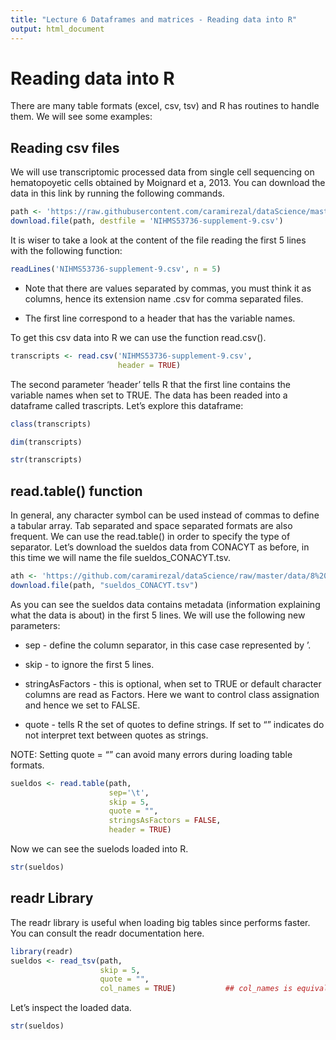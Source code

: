 ```yaml
---
title: "Lecture 6 Dataframes and matrices - Reading data into R"
output: html_document
---
```



# **Reading data into R**

There are many table formats (excel, csv, tsv) and R has routines to handle them. We will see some examples:

## Reading csv files

We will use transcriptomic processed data from single cell sequencing on hematopoyetic cells obtained by Moignard et a, 2013. You can download the data in this link by running the following commands.

```r
path <- 'https://raw.githubusercontent.com/caramirezal/dataScience/master/data/NIHMS53736-supplement-9.csv'
download.file(path, destfile = 'NIHMS53736-supplement-9.csv')
```

It is wiser to take a look at the content of the file reading the first 5 lines with the following function:

```r
readLines('NIHMS53736-supplement-9.csv', n = 5)
```


* Note that there are values separated by commas, you must think it as columns, hence its extension name .csv for comma separated files. 

* The first line correspond to a header that has the variable names.

To get this csv data into R we can use the function read.csv().

```r
transcripts <- read.csv('NIHMS53736-supplement-9.csv', 
                        header = TRUE)
```

The second parameter 'header' tells R that the first line contains the variable names when set to TRUE. The data has been readed into a dataframe called trascripts. Let's explore this dataframe:

```r
class(transcripts)
```

```r
dim(transcripts)
```

```r
str(transcripts)
```

## read.table() function

In general, any character symbol can be used instead of commas to define a tabular array. Tab separated and space separated formats are also frequent. We can use the read.table() in order to specify the type of separator. Let's download the sueldos data from CONACYT as before, in this time we will name the file sueldos_CONACYT.tsv.

```r
ath <- 'https://github.com/caramirezal/dataScience/raw/master/data/8%20LGT_Art_70_Fr_VIII_1er%20semestre_229363.tsv'
download.file(path, "sueldos_CONACYT.tsv")
```

As you can see the sueldos data contains metadata (information explaining what the data is about) in the first 5 lines. We will use the following new parameters:

* sep - define the column separator, in this case case represented by '\t'.

* skip - to ignore the first 5 lines.

* stringAsFactors - this is optional, when set to TRUE or default character columns are read as Factors. Here we want to control class assignation and hence we set to FALSE.

* quote - tells R the set of quotes to define strings. If set to "" indicates do not interpret text between quotes as strings. 

NOTE: Setting quote = "" can avoid many errors during loading table formats.

```r
sueldos <- read.table(path,
                      sep='\t',
                      skip = 5,
                      quote = "",
                      stringsAsFactors = FALSE,
                      header = TRUE)
```

Now we can see the suelods loaded into R.

```r
str(sueldos)
```

## readr Library

The readr library is useful when loading big tables since performs faster. You can consult the readr documentation here.

```r
library(readr)
sueldos <- read_tsv(path,
                    skip = 5,
                    quote = "",
                    col_names = TRUE)           ## col_names is equivalent to header in read.table
```

Let's inspect the loaded data.

```r
str(sueldos)
```


